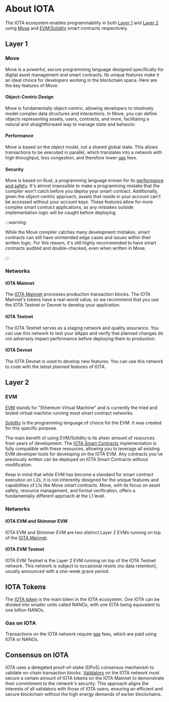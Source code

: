 
# About IOTA


The IOTA ecosystem enables programmability in both [Layer 1](#layer-1) and [Layer 2](#layer-2) using [Move](#move) and [EVM/Solidity](#evm) smart contracts respectively.

## Layer 1

### Move

Move is a powerful, secure programming language designed specifically for digital asset management and smart contracts. Its unique features make it an ideal choice for developers working in the blockchain space. Here are the key features of Move:

#### Object-Centric Design

Move is fundamentally object-centric, allowing developers to intuitively model complex data structures and interactions. In Move, you can define objects representing assets, users, contracts, and more, facilitating a natural and straightforward way to manage state and behavior.

#### Performance

Move is based on the object model, not a shared global state. This allows transactions to be executed in parallel, which translates into a network with high throughput, less congestion, and therefore lower [gas](#gas-on-iota) fees.

#### Security

Move is based on Rust, a programming language known for its [performance and safety](iota-architecture/iota-security.mdx). It's almost impossible to make a programming mistake that the compiler won't catch before you deploy your smart contract. Additionally, given the object-centric approach, assets that reside in your account can't be accessed without your account keys. These features allow for more complex smart contract applications, as any mistakes outside implementation logic will be caught before deploying.

:::warning

While the Move compiler catches many development mistakes, smart contracts can still have unintended edge cases and issues within their written logic. For this reason, it's still highly recommended to have smart contracts audited and double-checked, even when written in Move. 

:::

### Networks

#### IOTA Mainnet

The [IOTA Mainnet](https://explorer.iota.org/mainnet) processes production transaction blocks. The IOTA Mainnet's tokens have a real-world value, so we recommend that you use the IOTA Testnet or Devnet to develop your application.

#### IOTA Testnet

The IOTA Testnet serves as a staging network and quality assurance. You can use this network to test your dApps and verify that planned changes do not adversely impact performance before deploying them to production.

#### IOTA Devnet

The IOTA Devnet is used to develop new features. You can use this network to code with the latest planned features of IOTA.

## Layer 2

### EVM

<NotAvailableOnTestnet />

[EVM](https://ethereum.org/en/developers/docs/evm/) stands for "Ethereum Virtual Machine" and is currently the tried and tested virtual machine running most smart contract networks.

[Solidity](https://soliditylang.org/) is the programming language of choice for the EVM. It was created for this specific purpose.

The main benefit of using EVM/Solidity is its sheer amount of resources from years of development. The [IOTA Smart Contracts](https://wiki.iota.org/isc/introduction/) implementation is fully compatible with these resources, allowing you to leverage all existing EVM developer tools for developing on the IOTA EVM. Any contracts you've previously written can be deployed on IOTA Smart Contracts without modification.

Keep in mind that while EVM has become a standard for smart contract execution on L2s, 
it is not inherently designed for the unique features and capabilities of L1s like Move smart contracts. 
Move, with its focus on asset safety, resource management, and formal verification,
offers a fundamentally different approach at the L1 level.

### Networks

#### IOTA EVM and Shimmer EVM

IOTA EVM and Shimmer EVM are two distinct Layer 2 EVMs
running on top of the [IOTA Mainnet](./tokenomics/iota-token.mdx).

#### IOTA EVM Testnet

<NotAvailableOnTestnet/>

IOTA EVM Testnet is the Layer 2 EVM running on top of the IOTA Testnet network. This network is subject to occasional resets (no data retention), usually announced with a one-week grace period.

## IOTA Tokens

The [IOTA token](./tokenomics/iota-token.mdx) is the main token in the IOTA ecosystem. One IOTA can be divided into smaller units called NANOs, with one IOTA being equivalent to one billion NANOs.

### Gas on IOTA

Transactions on the IOTA network require [gas](./tokenomics/gas-in-iota.mdx) fees, which are paid using IOTA or NANOs.

## Consensus on IOTA

IOTA uses a delegated proof-of-stake (DPoS) consensus mechanism to validate on-chain transaction blocks. [Validators](../operator/validator-committee.mdx) on the IOTA network must secure a certain amount of IOTA tokens on the IOTA Mainnet to demonstrate their commitment to the network's security. This approach aligns the interests of all validators with those of IOTA users, ensuring an efficient and secure blockchain without the high energy demands of earlier blockchains.
